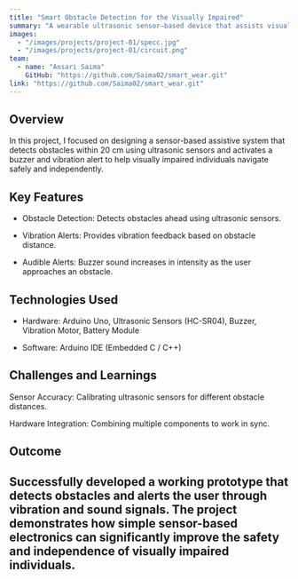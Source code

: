 ---
title: "Smart Obstacle Detection for the Visually Impaired"
summary: "A wearable ultrasonic sensor–based device that assists visually impaired individuals in detecting obstacles and navigating safely with vibration and sound alerts."
images:
  - "/images/projects/project-01/specc.jpg"
  - "/images/projects/project-01/circuit.png"
team:
  - name: "Ansari Saima"
    GitHub: "https://github.com/Saima02/smart_wear.git"
link: "https://github.com/Saima02/smart_wear.git"
---

## Overview

In this project, I focused on designing a sensor-based assistive system that detects obstacles within 20 cm using ultrasonic sensors and activates a buzzer and vibration alert to help visually impaired individuals navigate safely and independently.

## Key Features

- Obstacle Detection: Detects obstacles ahead using ultrasonic sensors.

- Vibration Alerts: Provides vibration feedback based on obstacle distance.

- Audible Alerts: Buzzer sound increases in intensity as the user approaches an obstacle.

## Technologies Used

- Hardware: Arduino Uno, Ultrasonic Sensors (HC-SR04), Buzzer, Vibration Motor, Battery Module

- Software: Arduino IDE (Embedded C / C++)

## Challenges and Learnings

Sensor Accuracy: Calibrating ultrasonic sensors for different obstacle distances.

Hardware Integration: Combining multiple components to work in sync.

## Outcome

Successfully developed a working prototype that detects obstacles and alerts the user through vibration and sound signals. The project demonstrates how simple sensor-based electronics can significantly improve the safety and independence of visually impaired individuals.
---